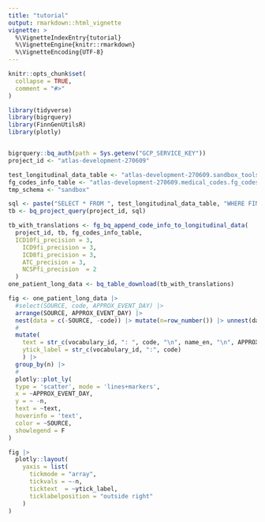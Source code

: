 ```yaml
---
title: "tutorial"
output: rmarkdown::html_vignette
vignette: >
  %\VignetteIndexEntry{tutorial}
  %\VignetteEngine{knitr::rmarkdown}
  %\VignetteEncoding{UTF-8}
---
```


```r
knitr::opts_chunk$set(
  collapse = TRUE,
  comment = "#>"
)
```

```r
library(tidyverse)
library(bigrquery)
library(FinnGenUtilsR)
library(plotly)


bigrquery::bq_auth(path = Sys.getenv("GCP_SERVICE_KEY"))
project_id <- "atlas-development-270609"

test_longitudinal_data_table <- "atlas-development-270609.sandbox_tools_r6.finngen_dummy50k_detailed_longitudinal_v2"
fg_codes_info_table <- "atlas-development-270609.medical_codes.fg_codes_info_v1"
tmp_schema <- "sandbox"
```



```r
sql <- paste("SELECT * FROM ", test_longitudinal_data_table, "WHERE FINNGENID='FG00000001' ")
tb <- bq_project_query(project_id, sql)

tb_with_translations <- fg_bq_append_code_info_to_longitudinal_data(
  project_id, tb, fg_codes_info_table,
  ICD10fi_precision = 3,
    ICD9fi_precision = 3,
    ICD8fi_precision = 3,
    ATC_precision = 3,
    NCSPfi_precision  = 2
  )
one_patient_long_data <- bq_table_download(tb_with_translations)
```


```r

fig <- one_patient_long_data |> 
  #select(SOURCE, code, APPROX_EVENT_DAY) |> 
  arrange(SOURCE, APPROX_EVENT_DAY) |>
  nest(data = c(-SOURCE, -code)) |> mutate(n=row_number()) |> unnest(data) |> 
  #
  mutate(
    text = str_c(vocabulary_id, ": ", code, "\n", name_en, "\n", APPROX_EVENT_DAY), 
    ytick_label = str_c(vocabulary_id, ":", code)
    ) |> 
  group_by(n) |> 
  #
  plotly::plot_ly(
  type = 'scatter', mode = 'lines+markers',
  x = ~APPROX_EVENT_DAY,
  y = ~ -n,
  text = ~text,
  hoverinfo = 'text',
  color = ~SOURCE,
  showlegend = F
)

```

```r
fig |>  
  plotly::layout(
    yaxis = list(
      tickmode = "array", 
      tickvals = ~-n,
      ticktext  = ~ytick_label, 
      ticklabelposition = "outside right"
    )
)
```










































